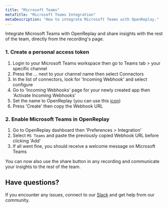 ```yaml
---
title: "Microsoft Teams"
metaTitle: "Microsoft Teams Integration"
metaDescription: "How to integrate Microsoft Teams with OpenReplay."
---
```


Integrate Microsoft Teams with OpenReplay and share insights with the rest of the team, directly from the recording's page.

### 1. Create a personal access token

1. Login to your Microsoft Teams workspace then go to Teams tab > your specific channel
2. Press the ... next to your channel name then select Connectors
3. In the list of connectors, look for 'Incoming Webhook' and select configure 
3. Go to 'Incoming Webhooks' page for your newly created app then 'Activate Incoming Webhooks'
4. Set the name to OpenReplay (you can use this <a href="https://docs.openreplay.com/static/OpenReplay.png" target="_blank">icon</a>)
5. Press 'Create' then copy the Webhook URL

### 2. Enable Microsoft Teams in OpenReplay

1. Go to OpenReplay dashboard then 'Preferences > Integration'
2. Select `MS Teams` and paste the previously copied Webhook URL before clicking 'Add'
3. If all went fine, you should receive a welcome message on Microsoft Teams

You can now also use the share button in any recording and communicate your insights to the rest of the team.

## Have questions?

If you encounter any issues, connect to our [Slack](https://slack.openreplay.com) and get help from our community.

